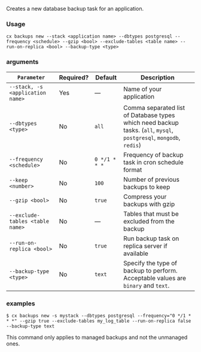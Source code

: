 Creates a new database backup task for an application.

### Usage

```shell
cx backups new --stack <application name> --dbtypes postgresql --frequency <schedule> --gzip <bool> --exclude-tables <table name> --run-on-replica <bool> --backup-type <type>
```

### arguments

| `Parameter` | Required? | Default | Description |
|  ---  |  ---  |  ---  |  ---  |
| `--stack, -s <application name>` | Yes | — | Name of your application |
| `--dbtypes <type>` | No | `all` | Comma separated list of Database types which need backup tasks. (`all`, `mysql`, `postgresql`, `mongodb`, `redis`) |
| `--frequency <schedule>` | No | `0 */1 * * *` | Frequency of backup task in cron schedule format |
| `--keep <number>` | No | `100` | Number of previous backups to keep |
| `--gzip <bool>` | No | `true` | Compress your backups with gzip |
| `--exclude-tables <table name>` | No | — | Tables that must be excluded from the backup |
| `--run-on-replica <bool>` | No | `true` | Run backup task on replica server if available |
| `--backup-type <type>` | No | `text` | Specify the type of backup to perform. Acceptable values are `binary` and `text`. |

### examples

```shell
$ cx backups new -s mystack	--dbtypes postgresql --frequency="0 */1 * * *" --gzip true --exclude-tables my_log_table --run-on-replica false --backup-type text
```

<Callout type="info" title="Managed backups only">
This command only applies to managed backups and not the unmanaged ones.
</Callout>
